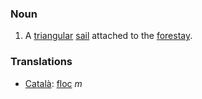 ===Noun===
#A [[triangular]] [[sail]] attached to the [[forestay]].

=== Translations ===
*[[Català]]: [[floc]] ''m''